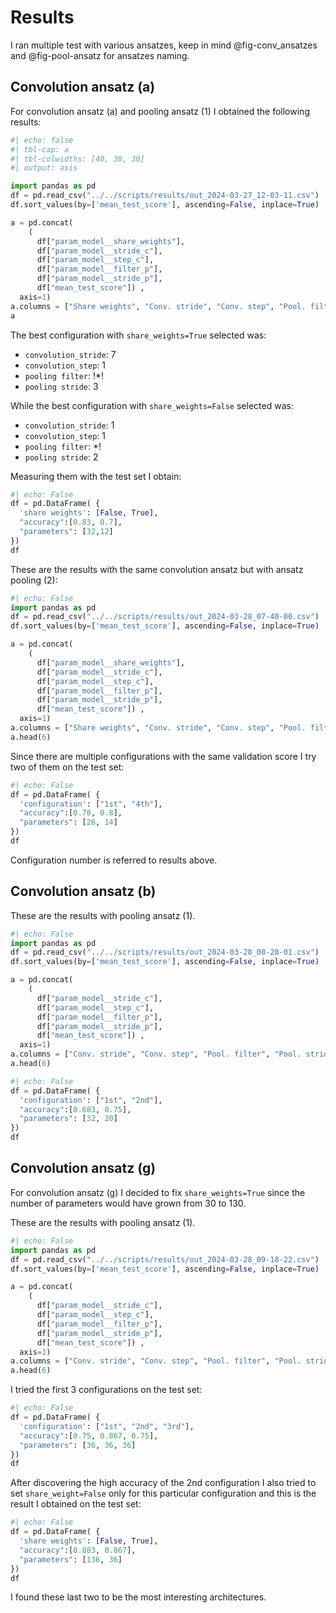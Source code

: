 # Results

I ran multiple test with various ansatzes, keep in mind @fig-conv_ansatzes and @fig-pool-ansatz for ansatzes naming.

## Convolution ansatz (a)
For convolution ansatz (a) and pooling ansatz (1) I obtained the following results:

```python
#| echo: false
#| tbl-cap: a
#| tbl-colwidths: [40, 30, 30]
#| output: asis

import pandas as pd
df = pd.read_csv("../../scripts/results/out_2024-03-27_12-03-11.csv")
df.sort_values(by=['mean_test_score'], ascending=False, inplace=True)

a = pd.concat( 
    (
      df["param_model__share_weights"], 
      df["param_model__stride_c"], 
      df["param_model__step_c"], 
      df["param_model__filter_p"], 
      df["param_model__stride_p"], 
      df["mean_test_score"]) ,
  axis=1)
a.columns = ["Share weights", "Conv. stride", "Conv. step", "Pool. filter", "Pool. stride", "Mean validation score"]
a

```

The best configuration with `share_weights=True` selected was:

- `convolution_stride`: 7
- `convolution_step`: 1
- `pooling filter`: !*!
- `pooling stride`: 3

While the best configuration with `share_weights=False` selected was:

- `convolution_stride`: 1
- `convolution_step`: 1
- `pooling filter`: *!
- `pooling stride`: 2

Measuring them with the test set I obtain:

```python
#| echo: False
df = pd.DataFrame( {
  'share weights': [False, True],
  "accuracy":[0.83, 0.7],
  "parameters": [32,12]
})
df
```

These are the results with the same convolution ansatz but with ansatz pooling (2):


```python
#| echo: False
import pandas as pd
df = pd.read_csv("../../scripts/results/out_2024-03-28_07-40-00.csv")
df.sort_values(by=['mean_test_score'], ascending=False, inplace=True)

a = pd.concat( 
    (
      df["param_model__share_weights"], 
      df["param_model__stride_c"], 
      df["param_model__step_c"], 
      df["param_model__filter_p"], 
      df["param_model__stride_p"], 
      df["mean_test_score"]) ,
  axis=1)
a.columns = ["Share weights", "Conv. stride", "Conv. step", "Pool. filter", "Pool. stride", "Mean validation score"]
a.head(6)
```

Since there are multiple configurations with the same validation score I try two of them on the test set:
```python
#| echo: False
df = pd.DataFrame( {
  'configuration': ["1st", "4th"],
  "accuracy":[0.78, 0.8],
  "parameters": [26, 14]
})
df
```

Configuration number is referred to results above.

## Convolution ansatz (b)
These are the results with pooling ansatz (1).
```python
#| echo: False
import pandas as pd
df = pd.read_csv("../../scripts/results/out_2024-03-28_08-28-01.csv")
df.sort_values(by=['mean_test_score'], ascending=False, inplace=True)

a = pd.concat( 
    (
      df["param_model__stride_c"], 
      df["param_model__step_c"], 
      df["param_model__filter_p"], 
      df["param_model__stride_p"], 
      df["mean_test_score"]) ,
  axis=1)
a.columns = ["Conv. stride", "Conv. step", "Pool. filter", "Pool. stride", "Mean validation score"]
a.head(6)
```

```python
#| echo: False
df = pd.DataFrame( {
  'configuration': ["1st", "2nd"],
  "accuracy":[0.683, 0.75],
  "parameters": [32, 20]
})
df
```

## Convolution ansatz (g)
For convolution ansatz (g) I decided to fix `share_weights=True` since the number of parameters would have grown from 30 to 130.

These are the results with pooling ansatz (1).
```python
#| echo: False
import pandas as pd
df = pd.read_csv("../../scripts/results/out_2024-03-28_09-18-22.csv")
df.sort_values(by=['mean_test_score'], ascending=False, inplace=True)

a = pd.concat( 
    (
      df["param_model__stride_c"], 
      df["param_model__step_c"], 
      df["param_model__filter_p"], 
      df["param_model__stride_p"], 
      df["mean_test_score"]) ,
  axis=1)
a.columns = ["Conv. stride", "Conv. step", "Pool. filter", "Pool. stride", "Mean validation score"]
a.head(6)
```

I tried the first 3 configurations on the test set:

```python
#| echo: False
df = pd.DataFrame( {
  'configuration': ["1st", "2nd", "3rd"],
  "accuracy":[0.75, 0.867, 0.75],
  "parameters": [36, 36, 36]
})
df
```

After discovering the high accuracy of the 2nd configuration I also tried to set `share_weight=False` only for this particular configuration and this is the result I obtained on the test set:

```python
#| echo: False
df = pd.DataFrame( {
  'share weights': [False, True],
  "accuracy":[0.883, 0.867],
  "parameters": [136, 36]
})
df
```

I found these last two to be the most interesting architectures.

<!--  add plot of loss function for best configurations -->
